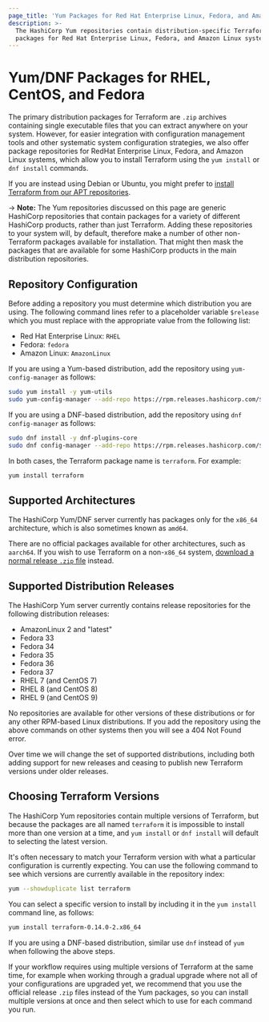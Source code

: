 ```yaml
---
page_title: 'Yum Packages for Red Hat Enterprise Linux, Fedora, and Amazon Linux'
description: >-
  The HashiCorp Yum repositories contain distribution-specific Terraform
  packages for Red Hat Enterprise Linux, Fedora, and Amazon Linux systems.
---
```


# Yum/DNF Packages for RHEL, CentOS, and Fedora

The primary distribution packages for Terraform are `.zip` archives containing
single executable files that you can extract anywhere on your system. However,
for easier integration with configuration management tools and other systematic
system configuration strategies, we also offer package repositories for
RedHat Enterprise Linux, Fedora, and Amazon Linux systems, which allow you to
install Terraform using the `yum install` or `dnf install` commands.

If you are instead using Debian or Ubuntu, you
might prefer to [install Terraform from our APT repositories](/cli/install/apt).

-> **Note:** The Yum repositories discussed on this page are generic HashiCorp
repositories that contain packages for a variety of different HashiCorp
products, rather than just Terraform. Adding these repositories to your
system will, by default, therefore make a number of other non-Terraform
packages available for installation. That might then mask the packages that are
available for some HashiCorp products in the main distribution repositories.

## Repository Configuration

Before adding a repository you must determine which distribution you are using.
The following command lines refer to a placeholder variable `$release` which
you must replace with the appropriate value from the following list:

* Red Hat Enterprise Linux: `RHEL`
* Fedora: `fedora`
* Amazon Linux: `AmazonLinux`

If you are using a Yum-based distribution, add the repository using
`yum-config-manager` as follows:

```bash
sudo yum install -y yum-utils
sudo yum-config-manager --add-repo https://rpm.releases.hashicorp.com/$release/hashicorp.repo
```

If you are using a DNF-based distribution, add the repository using
`dnf config-manager` as follows:

```bash
sudo dnf install -y dnf-plugins-core
sudo dnf config-manager --add-repo https://rpm.releases.hashicorp.com/$release/hashicorp.repo
```

In both cases, the Terraform package name is `terraform`. For example:

```bash
yum install terraform
```

## Supported Architectures

The HashiCorp Yum/DNF server currently has packages only for the `x86_64`
architecture, which is also sometimes known as `amd64`.

There are no official packages available for other architectures, such as
`aarch64`. If you wish to use Terraform on a non-`x86_64` system,
[download a normal release `.zip` file](/downloads) instead.

## Supported Distribution Releases

The HashiCorp Yum server currently contains release repositories for the
following distribution releases:

* AmazonLinux 2 and "latest"
* Fedora 33
* Fedora 34
* Fedora 35
* Fedora 36
* Fedora 37
* RHEL 7 (and CentOS 7)
* RHEL 8 (and CentOS 8)
* RHEL 9 (and CentOS 9)

No repositories are available for other versions of these distributions or for
any other RPM-based Linux distributions. If you add the repository using
the above commands on other systems then you will see a 404 Not Found error.

Over time we will change the set of supported distributions, including both
adding support for new releases and ceasing to publish new Terraform versions
under older releases.

## Choosing Terraform Versions

The HashiCorp Yum repositories contain multiple versions of Terraform, but
because the packages are all named `terraform` it is impossible to install
more than one version at a time, and `yum install` or `dnf install` will
default to selecting the latest version.

It's often necessary to match your Terraform version with what a particular
configuration is currently expecting. You can use the following command to
see which versions are currently available in the repository index:

```bash
yum --showduplicate list terraform
```

You can select a specific version to install by including it in the
`yum install` command line, as follows:

```bash
yum install terraform-0.14.0-2.x86_64
```

If you are using a DNF-based distribution, similar use `dnf` instead of `yum`
when following the above steps.

If your workflow requires using multiple versions of Terraform at the same
time, for example when working through a gradual upgrade where not all
of your configurations are upgraded yet, we recommend that you use the
official release `.zip` files instead of the Yum packages, so you can install
multiple versions at once and then select which to use for each command you
run.

